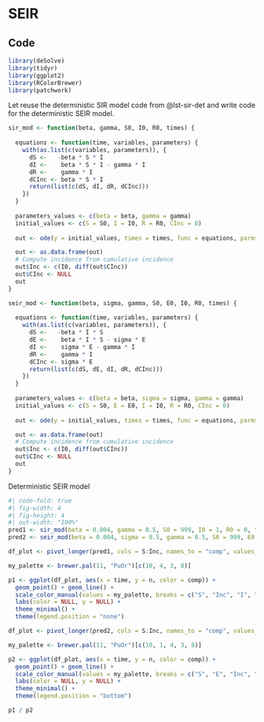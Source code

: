 # SEIR

## Code

```r
library(deSolve)
library(tidyr)
library(ggplot2)
library(RColorBrewer)
library(patchwork)
```

Let reuse the deterministic SIR model code from @lst-sir-det and write code for the deterministic SEIR model.

```r
sir_mod <- function(beta, gamma, S0, I0, R0, times) {
  
  equations <- function(time, variables, parameters) {
    with(as.list(c(variables, parameters)), {
      dS <-   -beta * S * I
      dI <-    beta * S * I - gamma * I
      dR <-    gamma * I
      dCInc <- beta * S * I
      return(list(c(dS, dI, dR, dCInc)))
    })
  }
  
  parameters_values <- c(beta = beta, gamma = gamma)
  initial_values <- c(S = S0, I = I0, R = R0, CInc = 0)
  
  out <- ode(y = initial_values, times = times, func = equations, parms = parameters_values)

  out <- as.data.frame(out)
  # Compute incidence from cumulative incidence
  out$Inc <- c(I0, diff(out$CInc))
  out$CInc <- NULL
  out
}
```

::: {#lst-seir-det}

```r
seir_mod <- function(beta, sigma, gamma, S0, E0, I0, R0, times) {
  
  equations <- function(time, variables, parameters) {
    with(as.list(c(variables, parameters)), {
      dS <-   -beta * I * S
      dE <-    beta * I * S - sigma * E
      dI <-    sigma * E - gamma * I
      dR <-    gamma * I
      dCInc <- sigma * E
      return(list(c(dS, dE, dI, dR, dCInc)))
    })
  }
  
  parameters_values <- c(beta = beta, sigma = sigma, gamma = gamma)
  initial_values <- c(S = S0, E = E0, I = I0, R = R0, CInc = 0)
  
  out <- ode(y = initial_values, times = times, func = equations, parms = parameters_values)

  out <- as.data.frame(out)
  # Compute incidence from cumulative incidence
  out$Inc <- c(I0, diff(out$CInc))
  out$CInc <- NULL
  out
}
```

Deterministic SEIR model

:::

```r
#| code-fold: true
#| fig-width: 4
#| fig-height: 4
#| out-width: "100%"
pred1 <- sir_mod(beta = 0.004, gamma = 0.5, S0 = 999, I0 = 1, R0 = 0, times = 1:20)
pred2 <- seir_mod(beta = 0.004, sigma = 0.5, gamma = 0.5, S0 = 999, E0 = 0, I0 = 1, R0 = 0, times = 1:20)

df_plot <- pivot_longer(pred1, cols = S:Inc, names_to = "comp", values_to = "n")

my_palette <- brewer.pal(11, "PuOr")[c(10, 4, 3, 8)]

p1 <- ggplot(df_plot, aes(x = time, y = n, color = comp)) +
  geom_point() + geom_line() +
  scale_color_manual(values = my_palette, breaks = c("S", "Inc", "I", "R")) +
  labs(color = NULL, y = NULL) +
  theme_minimal() +
  theme(legend.position = "none")

df_plot <- pivot_longer(pred2, cols = S:Inc, names_to = "comp", values_to = "n")

my_palette <- brewer.pal(11, "PuOr")[c(10, 1, 4, 3, 8)]

p2 <- ggplot(df_plot, aes(x = time, y = n, color = comp)) +
  geom_point() + geom_line() +
  scale_color_manual(values = my_palette, breaks = c("S", "E", "Inc", "I", "R")) +
  labs(color = NULL, y = NULL) +
  theme_minimal() +
  theme(legend.position = "bottom")

p1 / p2
```

